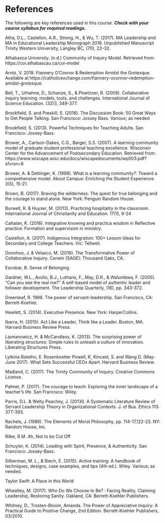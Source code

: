 # References {-}

The following are key references used in this course.  ***Check with your course syllabus for required readings.***

Atha, D.L., Castellon, A.R., Strong, H., & Wu, T. (2017). MA Leadership and MA in Educational Leadership Monograph 2018. Unpublished Manuscript Trinity Western University, Langley BC, (70), 22–32.

Athabasca University. (n.d.) Community of Inquiry Model. Retrieved from: https://coi.athabascau.ca/coi-model

Arntz, V. 2018. Flannery O’Connor & Redemption Amidst the Grotesque. Available at https://catholicexchange.com/flannery-oconnor-redemption-amidst-grotesque.

Bell, T., Urhahne, D., Schanze, S., & Ploetzner, R. (2009). Collaborative inquiry learning: models, tools, and challenges. International Journal of Science Education. (32)3, 349-377.

Brookfield, S. and Preskill, S. (2016). The Discussion Book: 50 Great Ways to Get People Talking. San Francisco: Jossey Bass.  Various; as needed

Brookfield, S. (2013).  Powerful Techniques for Teaching Adults. San Francisco: Jossey-Bass.

Brower, A., Carlson-Dakes, C.G., Barger, S.S. (2007). A learning community model of graduate student professional teaching excellence. Wisconsin Center for the Advancement of Postsecondary Education. Retrieved from: https://www.wiscape.wisc.edu/docs/wiscapedocuments/wp003.pdf?sfvrsn=8

Brower, A. & Dettinger, K. (1998). What is a learning community?: Toward a comprehensive model. About Campus: Enriching the Student Experience. 3(5), 15-21.

Brown, B. (2017). Braving the wilderness: The quest for true belonging and the courage to stand alone. New York: Penguin Random House.

Burwell, R. & Huyser, M. (2013). Practicing hospitality in the classroom. International Journal of Christianity and Education. 17(1), 9-24

Cahalan, K. (2016). Integrative knowing and practica wisdom in Reflective practice: Formation and supervision in ministry.

Castellon, A. (2017). Indigenous Integration: 100+ Lesson Ideas for Secondary and College Teachers. Vic: Tellwell.

Donohoo, J. & Velasco, M. (2016). The Transformative Power of Collaborative Inquiry. Corwin (SAGE): Thousand Oaks, CA.

Escobar, B.  Sense of Belonging

Gardner, W.L., Avolio, B.J., Luthans, F., May, D.R., & Walumbwa, F. (2005). “Can you see the real me?” A self-based model of authentic leader and follower development. The Leadership Quarterly, (16), pp. 343-372.

Greenleaf, R. 1998. The power of servant-leadership. San Francisco, CA: Berrett-Koehler.

Hewlett, S. (2014). Executive Presence. New York: HarperCollins.

Ibarra, H. (2015).  Act Like a Leader, Think like a Leader.  Boston, MA. Harvard Business Review Press.

Lipmanowicz, H. & McCandless, K. (2013). The surprising power of liberating structures: Simple rules to unleash a culture of innovation. Liberating Structures Press.   

Lytkina Botelho, E. Rosenkoetter Powell, K, Kincaid, S. and Wang D. (May-June 2017).  What Sets Successful CEOs Apart. Harvard Business Review.

Madland, C. (2017). The Trinity Community of Inquiry. Creative Commons License.

Palmer, P. (2017). The courage to teach: Exploring the inner landscape of a teacher’s life. San Francisco: Wiley.

Parris, D.L. & Welty Peachey, J. (20130. A Systematic Literature Review of Servant Leadership Theory in Organizational Contexts. J. of Bus. Ethics 113: 377-393.

Rachels, J. (1986). The Elements of Moral Philosophy, pp. 114-17,122-23. NY: Random House, Inc.

Rilke, R.M. Ah, Not to be Cut Off  

Schuyler, K. (2014).   Leading with Spirit, Presence, & Authenticity.  San Francisco: Jossey-Bass.

Silberman, M. L., & Biech, E. (2015). Active training: A handbook of techniques, designs, case examples, and tips (4th ed.). Wiley. Various; as needed.

Taylor Swift: A Place in this World

Wheatley, M. (2017). Who Do We Choose to Be? : Facing Reality, Claiming Leadership, Restoring Sanity. Oakland, CA: Berrett-Koehler Publishers.

Whitney, D., Trosten-Bloom, Amanda. The Power of Appreciative Inquiry: A Practical Guide to Positive Change,  2nd Edition. Berrett-Koehler Publishers, 03/2010.
